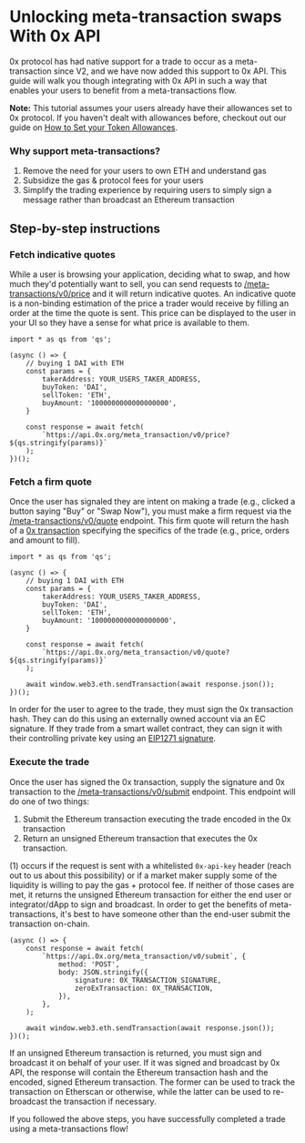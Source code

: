 # Unlocking meta-transaction swaps With 0x API

0x protocol has had native support for a trade to occur as a meta-transaction since V2, and we have now added this support to 0x API. This guide will walk you though integrating with 0x API in such a way that enables your users to benefit from a meta-transactions flow.

**Note:** This tutorial assumes your users already have their allowances set to 0x protocol. If you haven't dealt with allowances before, checkout out our guide on [How to Set your Token Allowances](https://0x.org/docs/guides/how-to-set-your-token-allowances#setting-allowances-on-etherscan).

### Why support meta-transactions?

1. Remove the need for your users to own ETH and understand gas
2. Subsidize the gas & protocol fees for your users
3. Simplify the trading experience by requiring users to simply sign a message rather than broadcast an Ethereum transaction

## Step-by-step instructions

### Fetch indicative quotes

While a user is browsing your application, deciding what to swap, and how much they'd potentially want to sell, you can send requests to [/meta-transactions/v0/price](/docs/api#get-metatxnv0price) and it will return indicative quotes. An indicative quote is a non-binding estimation of the price a trader would receive by filling an order at the time the quote is sent. This price can be displayed to the user in your UI so they have a sense for what price is available to them.

```
import * as qs from 'qs';

(async () => {
    // buying 1 DAI with ETH
    const params = {
        takerAddress: YOUR_USERS_TAKER_ADDRESS,
        buyToken: 'DAI',
        sellToken: 'ETH',
        buyAmount: '1000000000000000000',
    }
    
    const response = await fetch(
        `https://api.0x.org/meta_transaction/v0/price?${qs.stringify(params)}`
    );
})();
```

### Fetch a firm quote

Once the user has signaled they are intent on making a trade (e.g., clicked a button saying "Buy" or "Swap Now"), you must make a firm request via the [/meta-transactions/v0/quote](/docs/api#get-metatxnv0quote) endpoint. This firm quote will return the hash of a [0x transaction](https://github.com/0xProject/0x-protocol-specification/blob/master/v3/v3-specification.md#transactions) specifying the specifics of the trade (e.g., price, orders and amount to fill). 

```
import * as qs from 'qs';

(async () => {
    // buying 1 DAI with ETH
    const params = {
        takerAddress: YOUR_USERS_TAKER_ADDRESS,
        buyToken: 'DAI',
        sellToken: 'ETH',
        buyAmount: '1000000000000000000',
    }
    
    const response = await fetch(
        `https://api.0x.org/meta_transaction/v0/quote?${qs.stringify(params)}`
    );
 
    await window.web3.eth.sendTransaction(await response.json());
})();
```

In order for the user to agree to the trade, they must sign the 0x transaction hash. They can do this using an externally owned account via an EC signature. If they trade from a smart wallet contract, they can sign it with their controlling private key using an [EIP1271 signature](https://github.com/0xProject/0x-protocol-specification/blob/master/v3/v3-specification.md#eip1271wallet).

### Execute the trade

Once the user has signed the 0x transaction, supply the signature and 0x transaction to the [/meta-transactions/v0/submit](/docs/api#get-metatxnv0submit) endpoint. This endpoint will do one of two things:

1. Submit the Ethereum transaction executing the trade encoded in the 0x transaction
2. Return an unsigned Ethereum transaction that executes the 0x transaction. 

(1) occurs if the request is sent with a whitelisted `0x-api-key` header (reach out to us about this possibility) or if a market maker supply some of the liquidity is willing to pay the gas + protocol fee. If neither of those cases are met, it returns the unsigned Ethereum transaction for either the end user or integrator/dApp to sign and broadcast. In order to get the benefits of meta-transactions, it's best to have someone other than the end-user submit the transaction on-chain.

```
(async () => {    
    const response = await fetch(
        `https://api.0x.org/meta_transaction/v0/submit`, {
            method: 'POST',
            body: JSON.stringify({
                signature: 0X_TRANSACTION_SIGNATURE,
                zeroExTransaction: 0X_TRANSACTION,
            }),
        },
    );
 
    await window.web3.eth.sendTransaction(await response.json());
})();
```

If an unsigned Ethereum transaction is returned, you must sign and broadcast it on behalf of your user. If it was signed and broadcast by 0x API, the response will contain the Ethereum transaction hash and the encoded, signed Ethereum transaction. The former can be used to track the transaction on Etherscan or otherwise, while the latter can be used to re-broadcast the transaction if necessary.

If you followed the above steps, you have successfully completed a trade using a meta-transactions flow!
